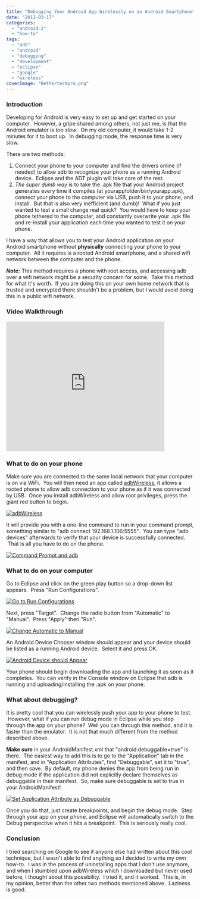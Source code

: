 ```yaml
---
title: "Debugging Your Android App Wirelessly on an Android Smartphone"
date: "2011-03-17"
categories: 
  - "android-2"
  - "how-to"
tags: 
  - "adb"
  - "android"
  - "debugging"
  - "development"
  - "eclipse"
  - "google"
  - "wireless"
coverImage: "Bettertermpro.png"
---
```


### Introduction

Developing for Android is very easy to set up and get started on your computer.  However, a gripe shared among others, not just me, is that the Android emulator _is too slow_.  On my old computer, it would take 1-2 minutes for it to boot up.  In debugging mode, the response time is very slow.

There are two methods:

1. Connect your phone to your computer and find the drivers online (if needed) to allow adb to recognize your phone as a running Android device.  Eclipse and the ADT plugin will take care of the rest.
2. _The super dumb way_ is to take the .apk file that your Android project generates every time it compiles (at yourappfolder/bin/yourapp.apk), connect your phone to the computer via USB, push it to your phone, and install.  But that is also very inefficient (and dumb)!  What if you just wanted to test a small change real quick?  You would have to keep your phone tethered to the computer, and constantly overwrite your .apk file and re-install your application each time you wanted to test it on your phone.

I have a way that allows you to test your Android application on your Android smartphone without **physically** connecting your phone to your computer.  All it requires is a rooted Android smartphone, and a shared wifi network between the computer and the phone.

**_Note:_** This method requires a phone with root access, and accessing adb over a wifi network might be a security concern for some.  Take this method for what it's worth.  If you are doing this on your own home network that is trusted and encrypted there shouldn't be a problem, but I would avoid doing this in a public wifi network.

### Video Walkthrough

<iframe src="http://www.youtube.com/embed/_LzYDdZI0fo" frameborder="0" width="425" height="349"></iframe>

### What to do on your phone

Make sure you are connected to the same local network that your computer is on via WiFi.  You will then need an app called [adbWireless](https://market.android.com/details?id=siir.es.adbWireless&feature=search_result), it allows a rooted phone to allow adb connection to your phone as if it was connected by USB.  Once you install adbWireless and allow root privileges, press the giant red button to begin.

[![](images/5568035211_7dcd1ed9ed.jpg "adbWireless")](http://www.jessechen.net/blog/wp-content/uploads/2011/03/5568035211_7dcd1ed9ed.jpg)

It will provide you with a one-line command to run in your command prompt, something similar to "adb connect 192.168.1.106:5555".  You can type "adb devices" afterwards to verify that your device is successfully connected.  That is all you have to do on the phone.

[![](images/2011-03-16_2103.png "Command Prompt and adb")](http://www.jessechen.net/blog/wp-content/uploads/2011/03/2011-03-16_2103.png)

### What to do on your computer

Go to Eclipse and click on the green play button so a drop-down list appears.  Press "Run Configurations".

[![](images/2011-03-16_2043.png "Go to Run Configurations")](http://www.jessechen.net/blog/wp-content/uploads/2011/03/2011-03-16_2043.png)

Next, press "Target".  Change the radio button from "Automatic" to "Manual".  Press "Apply" then "Run".

[![](images/2011-03-16_2043_001.png "Change Automatic to Manual")](http://www.jessechen.net/blog/wp-content/uploads/2011/03/2011-03-16_2043_001.png)

An Android Device Chooser window should appear and your device should be listed as a running Android device.  Select it and press OK.

[![](images/2011-03-16_2044.png "Android Device should Appear")](http://www.jessechen.net/blog/wp-content/uploads/2011/03/2011-03-16_2044.png)

Your phone should begin downloading the app and launching it as soon as it completes.  You can verify in the Console window on Eclipse that adb is running and uploading/installing the .apk on your phone.

### What about debugging?

It is pretty cool that you can wirelessly push your app to your phone to test.  However, what if you can run debug mode in Eclipse while you step through the app on your phone?  Well you can through this method, and it is faster than the emulator.  It is not that much different from the method described above.

**Make sure** in your AndroidManifest.xml that "android:debuggable=true" is there.  The easiest way to add this is to go to the "Application" tab in the manifest, and in "Application Attributes", find "Debuggable", set it to "true", and then save.  By default, my phone denies the app from being run in debug mode if the application did not explicitly declare themselves as debuggable in their manifest.  So, make sure debuggable is set to true in your AndroidManifest!

[![](images/2011-03-16_2046.png "Set Application Attribute as Debuggable")](http://www.jessechen.net/blog/wp-content/uploads/2011/03/2011-03-16_2046.png)

Once you do that, just create breakpoints, and begin the debug mode.  Step through your app on your phone, and Eclipse will automatically switch to the Debug perspective when it hits a breakpoint.  This is seriously really cool.

### Conclusion

I tried searching on Google to see if anyone else had written about this cool technique, but I wasn't able to find anything so I decided to write my own how-to.  I was in the process of uninstalling apps that I don't use anymore, and when I stumbled upon adbWireless which I downloaded but never used before, I thought about this possibility.  I tried it, and it worked.  This is, in my opinion, better than the other two methods mentioned above.  Laziness is good.
